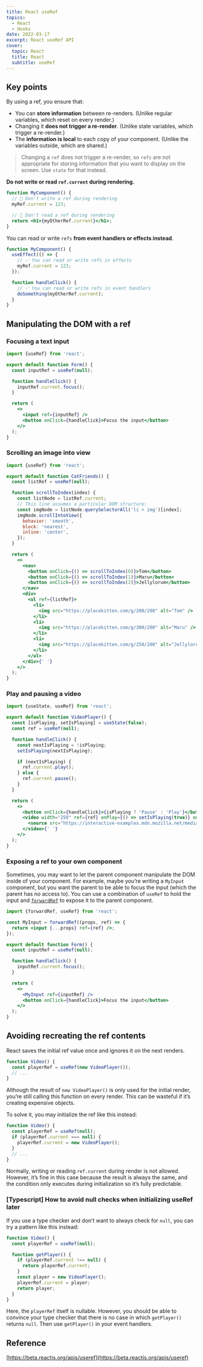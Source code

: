 ```yaml
---
title: React useRef
topics:
  - React
  - Hooks
date: 2022-03-17
excerpt: React useRef API
cover:
  topic: React
  title: React
  subtitle: useRef
---
```


## Key points

By using a ref, you ensure that:

- You can **store information** between re-renders. (Unlike regular variables, which reset on every render.)
- Changing it **does not trigger a re-render**. (Unlike state variables, which trigger a re-render.)
- The **information is local** to each copy of your component. (Unlike the variables outside, which are shared.)

> Changing a `ref` does not trigger a re-render, so `refs` are not appropriate for storing information that you want to
> display on the screen. Use `state` for that instead.

**Do not write or read `ref.current` during rendering.**

```jsx
function MyComponent() {
  // 🚩 Don't write a ref during rendering
  myRef.current = 123;

  // 🚩 Don't read a ref during rendering
  return <h1>{myOtherRef.current}</h1>;
}
```

You can read or write `refs` **from event handlers or effects instead**.

```jsx
function MyComponent() {
  useEffect(() => {
    // ✅ You can read or write refs in effects
    myRef.current = 123;
  });

  function handleClick() {
    // ✅ You can read or write refs in event handlers
    doSomething(myOtherRef.current);
  }
}
```

## Manipulating the DOM with a ref

### Focusing a text input

```jsx
import {useRef} from 'react';

export default function Form() {
  const inputRef = useRef(null);

  function handleClick() {
    inputRef.current.focus();
  }

  return (
    <>
      <input ref={inputRef} />
      <button onClick={handleClick}>Focus the input</button>
    </>
  );
}
```

### Scrolling an image into view

```jsx
import {useRef} from 'react';

export default function CatFriends() {
  const listRef = useRef(null);

  function scrollToIndex(index) {
    const listNode = listRef.current;
    // This line assumes a particular DOM structure:
    const imgNode = listNode.querySelectorAll('li > img')[index];
    imgNode.scrollIntoView({
      behavior: 'smooth',
      block: 'nearest',
      inline: 'center',
    });
  }

  return (
    <>
      <nav>
        <button onClick={() => scrollToIndex(0)}>Tom</button>
        <button onClick={() => scrollToIndex(1)}>Maru</button>
        <button onClick={() => scrollToIndex(2)}>Jellylorum</button>
      </nav>
      <div>
        <ul ref={listRef}>
          <li>
            <img src="https://placekitten.com/g/200/200" alt="Tom" />
          </li>
          <li>
            <img src="https://placekitten.com/g/300/200" alt="Maru" />
          </li>
          <li>
            <img src="https://placekitten.com/g/250/200" alt="Jellylorum" />
          </li>
        </ul>
      </div>​{' '}
    </>
  );
}
```

### Play and pausing a video

```jsx
import {useState, useRef} from 'react';

export default function VideoPlayer() {
  const [isPlaying, setIsPlaying] = useState(false);
  const ref = useRef(null);

  function handleClick() {
    const nextIsPlaying = !isPlaying;
    setIsPlaying(nextIsPlaying);

    if (nextIsPlaying) {
      ref.current.play();
    } else {
      ref.current.pause();
    }
  }

  return (
    <>
      <button onClick={handleClick}>{isPlaying ? 'Pause' : 'Play'}</button>
      <video width="250" ref={ref} onPlay={() => setIsPlaying(true)} onPause={() => setIsPlaying(false)}>
        <source src="https://interactive-examples.mdn.mozilla.net/media/cc0-videos/flower.mp4" type="video/mp4" />
      </video>​{' '}
    </>
  );
}
```

### Exposing a ref to your own component

Sometimes, you may want to let the parent component manipulate the DOM inside of your component. For example, maybe
you’re writing a `MyInput` component, but you want the parent to be able to focus the input (which the parent has no
access to). You can use a combination of `useRef` to hold the input and
[`forwardRef`](https://beta.reactjs.org/apis/forwardref) to expose it to the parent component.

```jsx
import {forwardRef, useRef} from 'react';

const MyInput = forwardRef((props, ref) => {
  return <input {...props} ref={ref} />;
});

export default function Form() {
  const inputRef = useRef(null);

  function handleClick() {
    inputRef.current.focus();
  }

  return (
    <>
      <MyInput ref={inputRef} />
      <button onClick={handleClick}>Focus the input</button>
    </>
  );
}
```

## Avoiding recreating the ref contents

React saves the initial ref value once and ignores it on the next renders.

```js
function Video() {
  const playerRef = useRef(new VideoPlayer());
  // ...
}
```

Although the result of `new VideoPlayer()` is only used for the initial render, you’re still calling this function on
every render. This can be wasteful if it’s creating expensive objects.

To solve it, you may initialize the ref like this instead:

```js
function Video() {
  const playerRef = useRef(null);
  if (playerRef.current === null) {
    playerRef.current = new VideoPlayer();
  }
  // ...
}
```

Normally, writing or reading `ref.current` during render is not allowed. However, it’s fine in this case because the
result is always the same, and the condition only executes during initialization so it’s fully predictable.

### [Typescript] How to avoid null checks when initializing useRef later

If you use a type checker and don’t want to always check for `null`, you can try a pattern like this instead:

```jsx
function Video() {
  const playerRef = useRef(null);

  function getPlayer() {
    if (playerRef.current !== null) {
      return playerRef.current;
    }
    const player = new VideoPlayer();
    playerRef.current = player;
    return player;
  }
}
```

Here, the `playerRef` itself is nullable. However, you should be able to convince your type checker that there is no
case in which `getPlayer()` returns `null`. Then use `getPlayer()` in your event handlers.

## Reference

[https://beta.reactjs.org/apis/useref](https://beta.reactjs.org/apis/useref)
